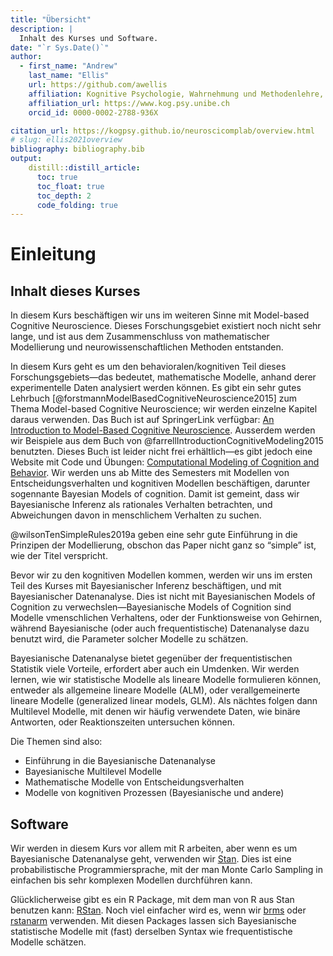 ```yaml
---
title: "Übersicht"
description: | 
  Inhalt des Kurses und Software.
date: "`r Sys.Date()`"
author:
  - first_name: "Andrew"
    last_name: "Ellis"
    url: https://github.com/awellis
    affiliation: Kognitive Psychologie, Wahrnehmung und Methodenlehre, Universität Bern 
    affiliation_url: https://www.kog.psy.unibe.ch
    orcid_id: 0000-0002-2788-936X

citation_url: https://kogpsy.github.io/neuroscicomplab/overview.html
# slug: ellis2021overview
bibliography: bibliography.bib
output: 
    distill::distill_article:
      toc: true
      toc_float: true
      toc_depth: 2
      code_folding: true
---
```


# Einleitung

## Inhalt dieses Kurses
<!-- `r fontawesome::fa(name = "blender", fill = "steelblue")` -->
In diesem Kurs beschäftigen wir uns im weiteren Sinne mit Model-based Cognitive Neuroscience. Dieses Forschungsgebiet existiert noch nicht sehr lange, und ist aus dem Zusammenschluss von mathematischer Modellierung und neurowissenschaftlichen Methoden entstanden.

In diesem Kurs geht es um den behavioralen/kognitiven Teil dieses Forschungsgebiets---das bedeutet, mathematische Modelle, anhand derer experimentelle Daten analysiert werden können. Es gibt ein sehr gutes Lehrbuch [@forstmannModelBasedCognitiveNeuroscience2015] zum Thema Model-based Cognitive Neuroscience; wir werden einzelne Kapitel daraus verwenden. Das Buch ist auf SpringerLink verfügbar: [An Introduction to Model-Based Cognitive Neuroscience]((https://link.springer.com/book/10.1007%2F978-1-4939-2236-9)). Ausserdem werden wir Beispiele aus dem Buch von @farrellIntroductionCognitiveModeling2015 benutzten. Dieses Buch ist leider nicht frei erhältlich---es gibt jedoch eine Website mit Code und Übungen: [Computational Modeling of Cognition and Behavior](https://psy-farrell.github.io/computational-modelling/). Wir werden uns ab Mitte des Semesters mit Modellen von Entscheidungsverhalten und kognitiven Modellen beschäftigen, darunter sogennante Bayesian Models of cognition. Damit ist gemeint, dass wir Bayesianische Inferenz als rationales Verhalten betrachten, und Abweichungen davon in menschlichem Verhalten zu suchen.

@wilsonTenSimpleRules2019a geben eine sehr gute Einführung in die Prinzipen der Modellierung, obschon das Paper nicht ganz so "simple" ist, wie der Titel verspricht. 

Bevor wir zu den kognitiven Modellen kommen, werden wir uns im ersten Teil des Kurses mit Bayesianischer Inferenz beschäftigen, und mit Bayesianischer Datenanalyse. Dies ist nicht mit Bayesianischen Models of Cognition zu verwechslen---Bayesianische Models of Cognition sind Modelle vmenschlichen Verhaltens, oder der Funktionsweise von Gehirnen, während Bayesianische (oder auch frequentistische) Datenanalyse dazu benutzt wird, die Parameter solcher Modelle zu schätzen.

Bayesianische Datenanalyse bietet gegenüber der frequentistischen Statistik viele Vorteile, erfordert aber auch ein Umdenken. Wir werden lernen, wie wir statistische Modelle als lineare Modelle formulieren können, entweder als allgemeine lineare Modelle (ALM), oder verallgemeinerte lineare Modelle (generalized linear models, GLM). Als nächtes folgen dann Multilevel Modelle, mit denen wir häufig verwendete Daten, wie binäre Antworten, oder Reaktionszeiten untersuchen können.

Die Themen sind also: 

- Einführung in die Bayesianische Datenanalyse
- Bayesianische Multilevel Modelle
- Mathematische Modelle von Entscheidungsverhalten
- Modelle von kognitiven Prozessen (Bayesianische und andere)

## Software
<!-- `r fontawesome::fa(name = "laptop-code", fill = "steelblue")` -->
Wir werden in diesem Kurs vor allem mit R arbeiten, aber wenn es um Bayesianische Datenanalyse geht, verwenden wir [Stan](https://mc-stan.org/). Dies ist eine probabilistische Programmiersprache, mit der man Monte Carlo Sampling in einfachen bis sehr komplexen Modellen durchführen kann.

Glücklicherweise gibt es ein R Package, mit dem man von R aus Stan benutzen kann: [RStan](https://mc-stan.org/users/interfaces/rstan). Noch viel einfacher wird es, wenn wir [brms](https://github.com/paul-buerkner/brms) oder [rstanarm](https://mc-stan.org/rstanarm/) verwenden. Mit diesen Packages lassen sich Bayesianische statistische Modelle mit (fast) derselben Syntax wie frequentistische Modelle schätzen.


